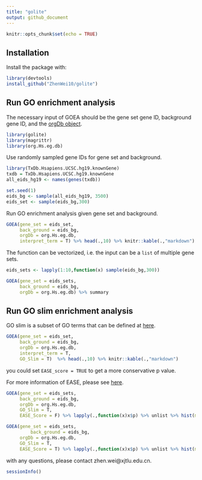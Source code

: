 ```yaml
---
title: "golite"
output: github_document
---
```


```r
knitr::opts_chunk$set(echo = TRUE)
```

## Installation

Install the package with:

```r
library(devtools)
install_github("ZhenWei10/golite")
```

## Run GO enrichment analysis

The necessary input of GOEA should be the gene set gene ID, background gene ID, and the [orgDb object](http://www.bioconductor.org/packages/release/data/annotation/html/org.Hs.eg.db.html).

```r
library(golite)
library(magrittr)
library(org.Hs.eg.db)
```

Use randomly sampled gene IDs for gene set and background.

```r
library(TxDb.Hsapiens.UCSC.hg19.knownGene)
txdb = TxDb.Hsapiens.UCSC.hg19.knownGene
all_eids_hg19 <- names(genes(txdb))

set.seed(1)
eids_bg <- sample(all_eids_hg19, 3500)
eids_set <- sample(eids_bg,300)
```

Run GO enrichment analysis given gene set and background.

```r
GOEA(gene_set = eids_set,
     back_ground = eids_bg,
     orgDb = org.Hs.eg.db,
     interpret_term = T) %>% head(.,10) %>% knitr::kable(.,"markdown")
```

The function can be vectorized, i.e. the input can be a `list` of multiple gene sets.

```r
eids_sets <- lapply(1:10,function(x) sample(eids_bg,300)) 

GOEA(gene_set = eids_sets,
     back_ground = eids_bg,
     orgDb = org.Hs.eg.db) %>% summary
```


## Run GO slim enrichment analysis

GO slim is a subset of GO terms that can be defined at [here](http://geneontology.org/ontology/subsets/).

```r
GOEA(gene_set = eids_set,
     back_ground = eids_bg,
     orgDb = org.Hs.eg.db,
     interpret_term = T,
     GO_Slim = T)  %>% head(.,10) %>% knitr::kable(.,"markdown")
```

you could set `EASE_score = TRUE` to get a more conservative p value.

For more information of EASE, please see [here](https://david.ncifcrf.gov/helps/functional_annotation.html#fisher).

```r
GOEA(gene_set = eids_sets,
     back_ground = eids_bg, 
     orgDb = org.Hs.eg.db,
     GO_Slim = T,
     EASE_Score = F) %>% lapply(.,function(x)x$p) %>% unlist %>% hist(main = "normal hypergeometric")

GOEA(gene_set = eids_sets,
         back_ground = eids_bg,
     orgDb = org.Hs.eg.db,
     GO_Slim = T,
     EASE_Score = T) %>% lapply(.,function(x)x$p) %>% unlist %>% hist(main = "EASE score")
```

with any questions, please contact zhen.wei@xjtlu.edu.cn.

```r
sessionInfo()
```

